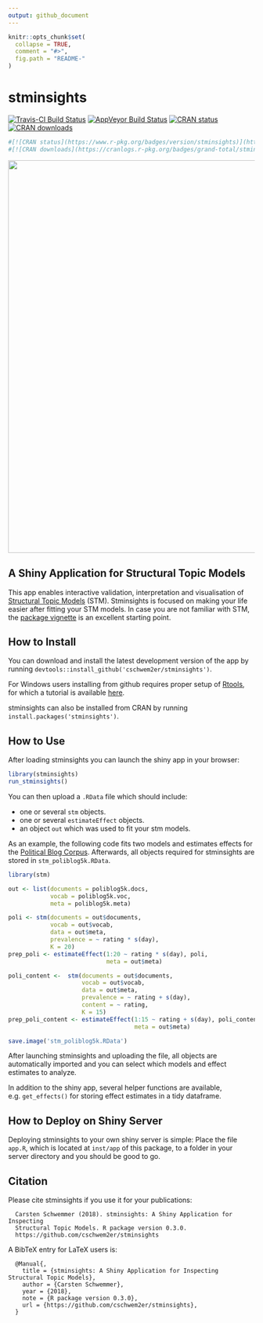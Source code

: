 ```yaml
---
output: github_document
---
```


<!-- README.md is generated from README.Rmd. Please edit that file -->

```r
knitr::opts_chunk$set(
  collapse = TRUE,
  comment = "#>",
  fig.path = "README-"
)
```

# stminsights


[![Travis-CI Build Status](https://travis-ci.org/methodds/stminsights.svg?branch=master)](https://travis-ci.org/methodds/stminsights)
[![AppVeyor Build Status](https://ci.appveyor.com/api/projects/status/github/methodds/stminsights?branch=master&svg=true)](https://ci.appveyor.com/project/methodds/stminsights)
[![CRAN status](https://www.r-pkg.org/badges/version/stminsights)](https://cran.r-project.org/package=stminsights)
[![CRAN downloads](https://cranlogs.r-pkg.org/badges/grand-total/stminsights)](https://cran.rstudio.com/web/packages/stminsights/index.html)


```r
#[![CRAN status](https://www.r-pkg.org/badges/version/stminsights)](https://cran.r-project.org/package=stminsights)
#[![CRAN downloads](https://cranlogs.r-pkg.org/badges/grand-total/stminsights)](https://cran.rstudio.com/web/packages/stminsights/index.html)
```



<img src="man/figures/logo.png" width="800">

## A Shiny Application for Structural Topic Models

This app enables interactive validation, interpretation and visualisation of [Structural Topic Models](http://structuraltopicmodel.com) (STM).  Stminsights is focused on making your life easier after fitting your STM models. In case you are not familiar with STM, the [package vignette](https://cran.r-project.org/web/packages/stm/vignettes/stmVignette.pdf) is an excellent starting point.

## How to Install

You can download and install the latest development version of the app by running ``devtools::install_github('cschwem2er/stminsights')``.    

For Windows users installing from github requires proper setup of [Rtools](https://cran.r-project.org/bin/windows/Rtools/), for which a tutorial is available [here](https://github.com/stan-dev/rstan/wiki/Install-Rtools-for-Windows).

stminsights can also be installed from CRAN by running ``install.packages('stminsights')``.

## How to Use

After loading stminsights you can launch the shiny app in your browser:


```r
library(stminsights)
run_stminsights()
```

You can then upload a `.RData` file which should include:

  - one or several `stm` objects.
  - one or several `estimateEffect` objects.
  - an object `out` which was used to fit your stm models.

As an example, the following code fits two models and estimates effects for the [Political Blog Corpus](http://www.sailing.cs.cmu.edu/main/?page_id=710). Afterwards, all objects required for stminsights are stored in `stm_poliblog5k.RData`. 


```r
library(stm)

out <- list(documents = poliblog5k.docs,
            vocab = poliblog5k.voc,
            meta = poliblog5k.meta)

poli <- stm(documents = out$documents, 
            vocab = out$vocab,
            data = out$meta, 
            prevalence = ~ rating * s(day),
            K = 20)
prep_poli <- estimateEffect(1:20 ~ rating * s(day), poli,
                            meta = out$meta)

poli_content <-  stm(documents = out$documents, 
                     vocab = out$vocab,
                     data = out$meta, 
                     prevalence = ~ rating + s(day),
                     content = ~ rating,
                     K = 15)  
prep_poli_content <- estimateEffect(1:15 ~ rating + s(day), poli_content,
                                    meta = out$meta)

save.image('stm_poliblog5k.RData')
```


After launching stminsights and uploading the file, all objects are automatically imported and you can select which models and effect estimates to analyze.

In addition to the shiny app, several helper functions are available, e.g. ``get_effects()`` for storing effect estimates in a tidy dataframe.

## How to Deploy on Shiny Server

Deploying stminsights to your own shiny server is simple: Place the file `app.R`, which is located at `inst/app` of this package, to a folder in your server directory and you should be good to go.

## Citation

Please cite stminsights if you use it for your publications:

```
  Carsten Schwemmer (2018). stminsights: A Shiny Application for Inspecting
  Structural Topic Models. R package version 0.3.0.
  https://github.com/cschwem2er/stminsights
```

A BibTeX entry for LaTeX users is:

```
  @Manual{,
    title = {stminsights: A Shiny Application for Inspecting Structural Topic Models},
    author = {Carsten Schwemmer},
    year = {2018},
    note = {R package version 0.3.0},
    url = {https://github.com/cschwem2er/stminsights},
  }
```

